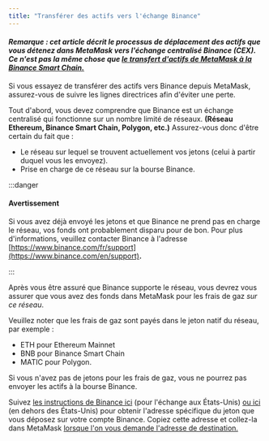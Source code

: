 ```yaml
---
title: "Transférer des actifs vers l'échange Binance"
---
```


#### _Remarque : cet article décrit le processus de déplacement des actifs que vous détenez dans MetaMask vers l'échange centralisé Binance (CEX). Ce n'est pas la même chose que [le transfert d'actifs de MetaMask à la Binance Smart Chain.](/networks-and-sidechains/binance/sending-assets-to-binance-bnb-smart-chain)_

Si vous essayez de transférer des actifs vers Binance depuis MetaMask, assurez-vous de suivre les lignes directrices afin d'éviter une perte.

Tout d'abord, vous devez comprendre que Binance est un échange centralisé qui fonctionne sur un nombre limité de réseaux. **(Réseau Ethereum, Binance Smart Chain, Polygon, etc.)** Assurez-vous donc d'être certain du fait que :

- Le réseau sur lequel se trouvent actuellement vos jetons (celui à partir duquel vous les envoyez).
- Prise en charge de ce réseau sur la bourse Binance.

:::danger

#### Avertissement

Si vous avez déjà envoyé les jetons et que Binance ne prend pas en charge le réseau, vos fonds ont probablement disparu pour de bon. Pour plus d'informations, veuillez contacter Binance à l'adresse [https://www.binance.com/fr/support](https://www.binance.com/en/support)**.**

:::

Après vous être assuré que Binance supporte le réseau, vous devrez vous assurer que vous avez des fonds dans MetaMask pour les frais de gaz _sur ce réseau_.

Veuillez noter que les frais de gaz sont payés dans le jeton natif du réseau, par exemple :

- ETH pour Ethereum Mainnet
- BNB pour Binance Smart Chain
- MATIC pour Polygon.

Si vous n'avez pas de jetons pour les frais de gaz, vous ne pourrez pas envoyer les actifs à la bourse Binance.

Suivez [les instructions de Binance ici](https://support.binance.us/hc/en-us/articles/360046787054-How-to-Deposit-Crypto) (pour l'échange aux États-Unis) [ou ici](https://www.binance.com/en/support/faq/115003764971) (en dehors des États-Unis) pour obtenir l'adresse spécifique du jeton que vous déposez sur votre compte Binance. Copiez cette adresse et collez-la dans MetaMask [lorsque l'on vous demande l'adresse de destination.](/managing-my-tokens/moving-your-tokens/how-to-send-tokens-from-your-metamask-wallet)
